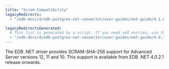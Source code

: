 ```yaml
---
title: "Scram Compatibility"
legacyRedirects:
  - "/edb-docs/d/edb-postgres-net-connector/user-guides/net-guide/4.1.6.1/security_and_encryption.html"

legacyRedirectsGenerated:
  # This list is generated by a script. If you need add entries, use the `legacyRedirects` key.
  - "/edb-docs/d/edb-postgres-net-connector/user-guides/net-guide/4.0.10.2/scram_compatibility.html"
---
```


<div id="scram_compatibility" class="registered_link"></div>

The EDB .NET driver provides SCRAM-SHA-256 support for Advanced Server versions 12, 11 and 10. This support is available from EDB .NET 4.0.2.1 release onwards.